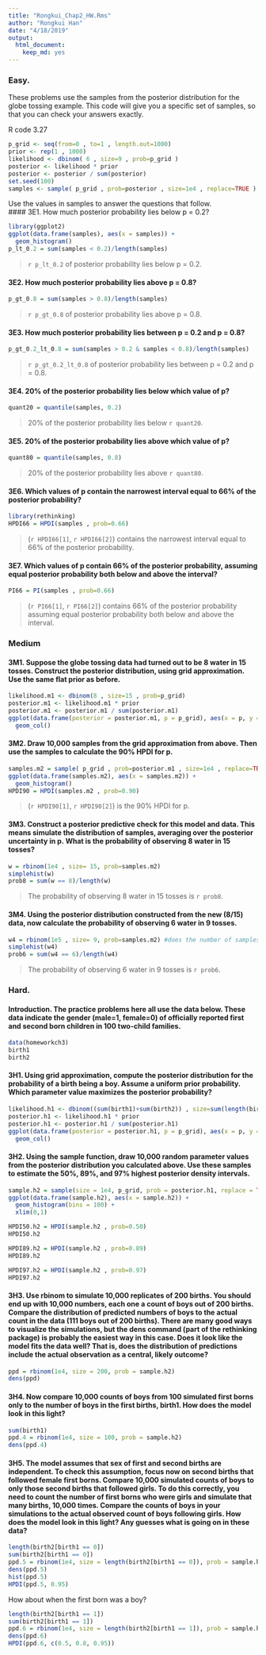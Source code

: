 ```yaml
---
title: "Rongkui_Chap2_HW.Rms"
author: "Rongkui Han"
date: "4/18/2019"
output: 
  html_document: 
    keep_md: yes
---
```


### Easy.   

These problems use the samples from the posterior distribution for the globe tossing example. This code will give you a specific set of samples, so that you can check your answers exactly.    

R code 3.27    
```r
p_grid <- seq(from=0 , to=1 , length.out=1000) 
prior <- rep(1 , 1000)
likelihood <- dbinom( 6 , size=9 , prob=p_grid )
posterior <- likelihood * prior
posterior <- posterior / sum(posterior)
set.seed(100)
samples <- sample( p_grid , prob=posterior , size=1e4 , replace=TRUE )
```

Use the values in samples to answer the questions that follow.   
#### 3E1. How much posterior probability lies below p = 0.2?   
```r
library(ggplot2)
ggplot(data.frame(samples), aes(x = samples)) +
  geom_histogram()
p_lt_0.2 = sum(samples < 0.2)/length(samples)
```

> `r p_lt_0.2` of posterior probability lies below p = 0.2.    

#### 3E2. How much posterior probability lies above p = 0.8?   

```r
p_gt_0.8 = sum(samples > 0.8)/length(samples)
```

> `r p_gt_0.8` of posterior probability lies above p = 0.8.     

#### 3E3. How much posterior probability lies between p = 0.2 and p = 0.8?   

```r
p_gt_0.2_lt_0.8 = sum(samples > 0.2 & samples < 0.8)/length(samples)
```

> `r p_gt_0.2_lt_0.8` of posterior probability lies between p = 0.2 and p = 0.8.    

#### 3E4. 20% of the posterior probability lies below which value of p?   

```r
quant20 = quantile(samples, 0.2)
```

> 20% of the posterior probability lies below `r quant20`.   

#### 3E5. 20% of the posterior probability lies above which value of p?     

```r
quant80 = quantile(samples, 0.8)
```

> 20% of the posterior probability lies above `r quant80`.   

#### 3E6. Which values of p contain the narrowest interval equal to 66% of the posterior probability?     

```r
library(rethinking)
HPDI66 = HPDI(samples , prob=0.66)
```

> (`r HPDI66[1]`, `r HPDI66[2]`) contains the narrowest interval equal to 66% of the posterior probability.    

#### 3E7. Which values of p contain 66% of the posterior probability, assuming equal posterior probability both below and above the interval?    

```r
PI66 = PI(samples , prob=0.66)
```

> (`r PI66[1]`, `r PI66[2]`) contains 66% of the posterior probability assuming equal posterior probability both below and above the interval.    


### Medium    
#### 3M1. Suppose the globe tossing data had turned out to be 8 water in 15 tosses. Construct the posterior distribution, using grid approximation. Use the same flat prior as before.    

```r
likelihood.m1 <- dbinom(8 , size=15 , prob=p_grid)
posterior.m1 <- likelihood.m1 * prior
posterior.m1 <- posterior.m1 / sum(posterior.m1)
ggplot(data.frame(posterior = posterior.m1, p = p_grid), aes(x = p, y = posterior)) +
  geom_col()
```


#### 3M2. Draw 10,000 samples from the grid approximation from above. Then use the samples to calculate the 90% HPDI for p.   

```r
samples.m2 = sample( p_grid , prob=posterior.m1 , size=1e4 , replace=TRUE)
ggplot(data.frame(samples.m2), aes(x = samples.m2)) +
  geom_histogram()
HPDI90 = HPDI(samples.m2 , prob=0.90)
```

> (`r HPDI90[1]`, `r HPDI90[2]`) is the 90% HPDI for p.    

#### 3M3. Construct a posterior predictive check for this model and data. This means simulate the distribution of samples, averaging over the posterior uncertainty in p. What is the probability of observing 8 water in 15 tosses?   

```r
w = rbinom(1e4 , size= 15, prob=samples.m2)
simplehist(w)
prob8 = sum(w == 8)/length(w)
```

> The probability of observing 8 water in 15 tosses is `r prob8`.  

#### 3M4. Using the posterior distribution constructed from the new (8/15) data, now calculate the probability of observing 6 water in 9 tosses.      

```r
w4 = rbinom(1e5 , size= 9, prob=samples.m2) #does the number of samples you draw here have to be the same as the size of the sample you draw from the posterior distribution? No. 
simplehist(w4)
prob6 = sum(w4 == 6)/length(w4)
```

> The probability of observing 6 water in 9 tosses is `r prob6`.  

### Hard.
#### Introduction. The practice problems here all use the data below. These data indicate the gender (male=1, female=0) of officially reported first and second born children in 100 two-child families.     
```r
data(homeworkch3)
birth1
birth2
```

#### 3H1. Using grid approximation, compute the posterior distribution for the probability of a birth being a boy. Assume a uniform prior probability. Which parameter value maximizes the posterior probability?     

```r
likelihood.h1 <- dbinom((sum(birth1)+sum(birth2)) , size=sum(length(birth1), length(birth2)) , prob=p_grid)
posterior.h1 <- likelihood.h1 * prior
posterior.h1 <- posterior.h1 / sum(posterior.h1)
ggplot(data.frame(posterior = posterior.h1, p = p_grid), aes(x = p, y = posterior)) +
  geom_col() 
```


#### 3H2. Using the sample function, draw 10,000 random parameter values from the posterior distribution you calculated above. Use these samples to estimate the 50%, 89%, and 97% highest posterior density intervals.     

```r
sample.h2 = sample(size = 1e4, p_grid, prob = posterior.h1, replace = TRUE)
ggplot(data.frame(sample.h2), aes(x = sample.h2)) +
  geom_histogram(bins = 100) +
  xlim(0,1)

HPDI50.h2 = HPDI(sample.h2 , prob=0.50)
HPDI50.h2

HPDI89.h2 = HPDI(sample.h2 , prob=0.89)
HPDI89.h2

HPDI97.h2 = HPDI(sample.h2 , prob=0.97)
HPDI97.h2
```


#### 3H3. Use rbinom to simulate 10,000 replicates of 200 births. You should end up with 10,000 numbers, each one a count of boys out of 200 births. Compare the distribution of predicted numbers of boys to the actual count in the data (111 boys out of 200 births). There are many good ways to visualize the simulations, but the dens command (part of the rethinking package) is probably the easiest way in this case. Does it look like the model fits the data well? That is, does the distribution of predictions include the actual observation as a central, likely outcome?      

```r
ppd = rbinom(1e4, size = 200, prob = sample.h2)
dens(ppd)
```

#### 3H4. Now compare 10,000 counts of boys from 100 simulated first borns only to the number of boys in the first births, birth1. How does the model look in this light?  

```r
sum(birth1)
ppd.4 = rbinom(1e4, size = 100, prob = sample.h2)
dens(ppd.4)
```


#### 3H5. The model assumes that sex of first and second births are independent. To check this assumption, focus now on second births that followed female first borns. Compare 10,000 simulated counts of boys to only those second births that followed girls. To do this correctly, you need to count the number of first borns who were girls and simulate that many births, 10,000 times. Compare the counts of boys in your simulations to the actual observed count of boys following girls. How does the model look in this light? Any guesses what is going on in these data?

```r
length(birth2[birth1 == 0])
sum(birth2[birth1 == 0])
ppd.5 = rbinom(1e4, size = length(birth2[birth1 == 0]), prob = sample.h2)
dens(ppd.5)
hist(ppd.5)
HPDI(ppd.5, 0.95)
```

How about when the first born was a boy?   
```r
length(birth2[birth1 == 1])
sum(birth2[birth1 == 1])
ppd.6 = rbinom(1e4, size = length(birth2[birth1 == 1]), prob = sample.h2)
dens(ppd.6)
HPDI(ppd.6, c(0.5, 0.8, 0.95))
```

